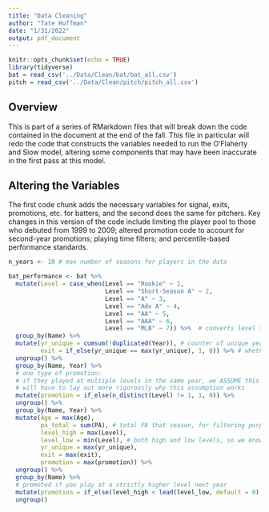 ```yaml
---
title: "Data Cleaning"
author: "Tate Huffman"
date: "1/31/2022"
output: pdf_document
---
```


```r
knitr::opts_chunk$set(echo = TRUE)
library(tidyverse)
bat = read_csv('../Data/Clean/bat/bat_all.csv')
pitch = read_csv('../Data/Clean/pitch/pitch_all.csv')
```

## Overview

This is part of a series of RMarkdown files that will break down the code contained in the document at the end of the fall. This file in particular will redo the code that constructs the variables needed to run the O'Flaherty and Siow model, altering some components that may have been inaccurate in the first pass at this model. 

## Altering the Variables

The first code chunk adds the necessary variables for signal, exits, promotions, etc. for batters, and the second does the same for pitchers. Key changes in this version of the code include limiting the player pool to those who debuted from 1999 to 2009; altered promotion code to account for second-year promotions; playing time filters; and percentile-based performance standards.

```r

n_years <- 10 # max number of seasons for players in the data

bat_performance <- bat %>%
  mutate(Level = case_when(Level == "Rookie" ~ 1,
                           Level == "Short-Season A" ~ 2,
                           Level == "A" ~ 3,
                           Level == "Adv A" ~ 4,
                           Level == "AA" ~ 5,
                           Level == "AAA" ~ 6,
                           Level == "MLB" ~ 7)) %>%  # converts level to scalar for ease of computation
  group_by(Name) %>% 
  mutate(yr_unique = cumsum(!duplicated(Year)), # counter of unique year played
         exit = if_else(yr_unique == max(yr_unique), 1, 0)) %>% # whether the player exited after that year
  ungroup() %>%
  group_by(Name, Year) %>% 
  # one type of promotion:
  # if they played at multiple levels in the same year, we ASSUME this is a promotion
  # will have to lay out more rigorously why this assumption works
  mutate(promotion = if_else(n_distinct(Level) != 1, 1, 0)) %>%
  ungroup() %>%
  group_by(Name, Year) %>% 
  mutate(Age = max(Age),
         pa_total = sum(PA), # total PA that season, for filtering purposes
         level_high = max(Level),
         level_low = min(Level), # both high and low levels, so we know if next year's level is strictly greater (for promotions)
         yr_unique = max(yr_unique),
         exit = max(exit),
         promotion = max(promotion)) %>% 
  ungroup() %>% 
  group_by(Name) %>% 
  # promoted if you play at a strictly higher level next year
  mutate(promotion = if_else(level_high < lead(level_low, default = 0), 1, promotion)) %>% 
  ungroup()
  
```

